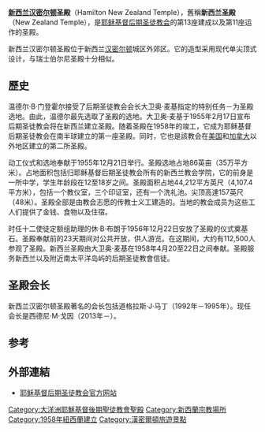 {{Infobox religious building
| 名字 = 新西蘭漢密爾頓聖殿
| 圖片 = LDSTempleHamiltonNewZealand.JPG
| 圖片說明 = Hamilton New Zealand Temple
| 地圖 =
| 地圖尺寸 =
| 地圖說明 =
| 坐標 = {{coord|37|49|34.62599|S|175|13|28.64280|E|type:landmark_region:NZ|display=title}}
| 宗教 = [[基督教|基督教]]
| 位置 =
| 神 =
| 宗教禮儀 =
| 派別 = [[耶穌基督後期聖徒教會|耶穌基督後期聖徒教會]]
| 節日 =
| 小區 =
| 分區 =
| 基層政權 = [[漢密爾頓_(紐西蘭)|漢密頓]]
| 區 =
| 領地 =
| 地方行政區 = [[懷卡托|懷卡托]]
| 州 =
| 省 =
| 地區 =
| 國家 = [[新西蘭|新西蘭]]
| 行政 =
| 開光年份 =
| 狀態 =
| 傳統稱號 =
| 所有者 =
| 領導 =
| 婆多羅迦 =
| 主保聖人 =
| 官方網站 =
| 建築師 =
| 建築類型 =
| 建築風格 = 
| 建築材料 =
| 建立者 =
| 資助者 =
| 總承包商 =
| 建立日期 =
| 奠基 = 1955年12月21日由阿里爾·巴利夫會長主待
| 竣工 = 1958年4月20至22日由大衛·奧·麥基會長奉獻
| 建設成本 =
| 毀壞 =
| 正立面朝向 =
| 容納人數 =
| 長度 =
| 寬度 =
| 中殿寬度 =
| 內部面積 = 4107平方公尺
| 最高高度 =
| 穹頂 =
| 外穹頂高度 =
| 內穹頂高度 =
| 外穹頂直徑 =
| 內穹頂直徑 =
| 宣禮塔 =
| 宣禮塔高度 =
| 尖塔 =
| 尖塔高度 = 
| 場地面積 = 35公頃
| 寺廟 =
| 紀念碑 =
| 神社 =
| 碑銘 =
| 海拔 =
| 官方名稱1 
| 類型1 =
| 標準1 =
| 指定日期1 =
| 父列表1 =
| 參考編號1 =
| 官方名稱2 =
| 類型2 =
| 標準2 =
| 指定日期2 =
| 父列表2 = 11
| 參考編號2 = 
}}

'''[[新西兰|新西兰]][[哈密尔顿_(新西兰)|汉密尔顿]]圣殿'''（Hamilton New Zealand Temple），舊稱'''新西兰圣殿'''（New Zealand Temple），是[[耶稣基督后期圣徒教会|耶稣基督后期圣徒教会]]的第13座建成以及第11座运作的圣殿。

新西兰汉密尔顿圣殿位于新西兰[[汉密尔顿|汉密尔顿]]城区外{{link-en|圣殿景|Temple View}}郊区。它的造型采用现代单尖顶式设计，与瑞士伯尔尼圣殿十分相似。

==歷史==
温德尔·B·门登霍尔接受了后期圣徒教会会长大卫奥·麦基指定的特别任务－为圣殿选地。由此，温德尔最先选取了圣殿的选地。大卫奥·麦基于1955年2月17日宣布后期圣徒教会将在新西兰建立圣殿。随着圣殿在1958年的竣工，它成为耶稣基督后期圣徒教会在南半球建立的第一座圣殿。同时，它也是該教会在[[美国|美国]]和[[加拿大|加拿大]]以外地区建立的第二所圣殿。

动工仪式和选地奉献于1955年12月21日举行。圣殿选地占地86英亩（35万平方米）。占地面积包括归耶稣基督后期圣徒教会所有的新西兰教会学院，它的前身是一所中学，学生年龄段在12至18岁之间。圣殿面积占地44,212平方英尺（4,107.4平方米），包括一个教仪室，三个印证室，还有一个洗礼池。尖顶高達157英尺（48米）。圣殿全部是由教会志愿的传教士义工建造的。当地的教会成员为这些工人们提供了金钱、食物以及住宿。

时任十二使徒定额组助理的休·B·布朗于1956年12月22日安放了圣殿的仪式奠基石。圣殿奉献前的23天期间对公共开放，供人游览。在这期间，大约有112,500人参观了圣殿。新西兰圣殿由大卫奥·麦基在1958年4月20至22日之间奉献。圣殿服务新西兰以及附近南太平洋​岛屿的后期圣徒教會信徒。

{{Citation needed|根据教會成員间传说，[[毛利|毛利]]国王塔瓦伊奥（Tāwhiao）在他卒于1894年之前准确地预测到圣殿的选地地点。|time=2015-04-03}}

== 圣殿会长 ==
新西兰汉密尔顿圣殿著名的会长包括道格拉斯·J·马丁（1992年－1995年）。现任会长是西德尼·M·戈因（2013年－）。

==参考==
{{refs}}

==外部連結==
* [https://www.lds.org/church/temples/hamilton-new-zealand?lang=eng 耶稣基督后期圣徒教会官方网站] {{Wayback|url=https://www.lds.org/church/temples/hamilton-new-zealand?lang=eng |date=20150325082944 }}

{{耶穌基督後期聖徒教會聖殿}}

[[Category:大洋洲耶穌基督後期聖徒教會聖殿|Category:大洋洲耶穌基督後期聖徒教會聖殿]]
[[Category:新西蘭宗教場所|Category:新西蘭宗教場所]]
[[Category:1958年紐西蘭建立|Category:1958年紐西蘭建立]]
[[Category:漢密爾頓旅遊景點|Category:漢密爾頓旅遊景點]]
